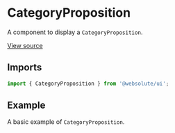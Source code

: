 
<Meta
  title="Sections / CategoryProposition"
  component={CategoryProposition}
/>

# CategoryProposition

A component to display a `CategoryProposition`.

[View source](https://github.com/actarian/design-system/tree/main/src/ui/sections/category-proposition)

## Imports

```js
import { CategoryProposition } from '@websolute/ui';
```

## Example

A basic example of `CategoryProposition`.

<Canvas>
  <Story name="CategoryProposition">
    <CategoryProposition item={CategoryPropositionDefaults.item} />
  </Story>
</Canvas>

